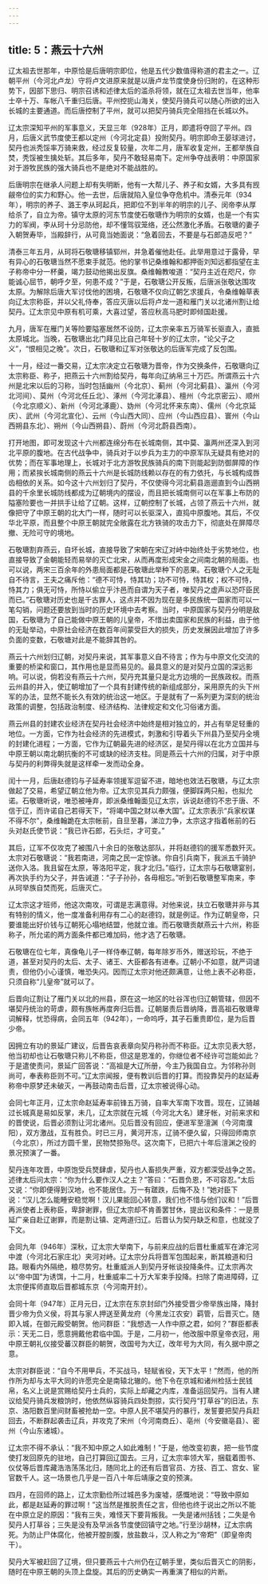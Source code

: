 ```yaml
---
---
---
```

title: 5：燕云十六州
---



辽太祖去世那年，中原恰是后唐明宗即位，他是五代少数值得称道的君主之一。辽朝平州（今河北卢龙）守将卢文进原来就是以唐卢龙节度使身份归附的，在这种形势下，因部下思归、明宗召诱和述律太后的滥杀将领，就在辽太祖去世当年，他率士卒十万、车帐八千重归后唐。平州控扼山海关，使契丹骑兵可以随心所欲的出入长城的主要通道。而后唐控制了平州，就可以把契丹骑兵完全阻挡在长城以外。

辽太宗深知平州的军事意义，天显三年（928年）正月，即遣将夺回了平州。四月，后唐义武节度使王都以定州（今河北定县）投附契丹。明宗即命王晏球进讨，契丹也派秃馁率万骑来救，经过反复较量，次年二月，唐军收复定州，王都举族自焚，秃馁被生擒处斩。其后多年，契丹不敢轻易南下。定州争夺战表明：中原国家对于游牧民族的强大骑兵也不是绝对不能战胜的。

后唐明宗在继承人问题上却有失明断，他有一大帮儿子、养子和女婿，大多具有觊觎帝位的实力和野心。他一去世，后唐就陷入皇位争夺危机中。清泰元年（934年），明宗的养子、潞王李从珂起兵，把即位不到半年的明宗的儿子、闵帝李从厚给杀了，自立为帝。镇守太原的河东节度使石敬瑭作为明宗的女婿，也是一个有实力的军阀，李从珂十分忌防他，却不懂驾驭笼络，还公然激化矛盾。石敬瑭的妻子入朝贺寿毕，当殿辞行，从可竟当她面说：“急着回去，不要是与石郎造反吧？”

清泰三年五月，从珂将石敬瑭移镇郓州，并急着催他赴任。此举用意过于露骨，早有异心的石敬瑭当然不愿束手就范。他的掌书记桑维翰和都押衙刘知远都指望在主子称帝中分一杯羹，竭力鼓动他揭出反旗。桑维翰教唆道：“契丹主近在咫尺，你能诚心屈节，朝呼夕至，何患不成？”于是，石敬瑭公开反叛，后唐派张敬达围攻太原。为解除后唐大军讨伐他的困境，石敬瑭不仅向辽朝乞求援兵，令桑维翰草表向辽太宗称臣，并以父礼侍奉，答应灭唐以后将卢龙一道和雁门关以北诸州割让给契丹。辽太宗见中原有机可乘，大喜过望，答应秋高马肥时即倾国赴援。

九月，唐军在雁门关等险要隘塞居然不设防，辽太宗亲率五万骑军长驱直入，直抵太原城北。当晚，石敬瑭出北门拜见比自己年轻十岁的辽太宗，“论父子之义”，“恨相见之晚”。次日，石敬瑭和辽军对张敬达的后唐军完成了反包围。

十一月，经过一番交易，辽太宗决定立石敬瑭为晋帝，作为交换条件，石敬瑭向辽太宗称臣、称子，把燕云十六州割给契丹，每年向辽纳帛三十万匹。所谓燕云十六州是北宋以后的习称，当时包括幽州（今北京）、蓟州（今河北蓟县）、瀛州（今河北河间）、莫州（今河北任丘北）、涿州（今河北涿县）、檀州（今北京密云）、顺州（今北京顺义）、新州（今河北涿鹿）、妫州（今河北怀来东南）、儒州（今北京延庆）、武州（今河北宣化）、云州（今山西大同）、应州（今山西应县）、寰州（今山西朔县东北）、朔州（今山西朔县）、蔚州（今河北蔚县西南）。

打开地图，即可发现这十六州都连绵分布在长城南侧，其中莫、瀛两州还深入到河北平原的腹地。在古代战争中，骑兵对于以步兵为主力的中原军队无疑具有绝对的优势；而在军事地理上，长城对于北方游牧民族骑兵的南下则能起到防御屏障的作用；而紧挨长城南侧的燕云十六州是长城防线赖以存在的有力依托，与长城构成唇齿相依的关系。如今这十六州划归了契丹，不仅使得今河北蓟县迤逦直到今山西朔县的千余里长城防线都成为辽朝境内的摆设，而且把长城南侧可以在军事上布防的隘塞险要也一并拱手让给了辽朝。这样，辽朝控制了长城，占领了燕云十六州，就像把守了中原王朝的北大门一样，随时可以长驱深入，直捣中原腹地。其后，不仅华北平原，而且整个中原王朝就完全敞露在北方铁骑的攻击力下，彻底处在屏障尽撤、无险可守的境地。

石敬瑭割弃燕云，自坏长城，直接导致了宋朝在宋辽对峙中始终处于劣势地位，也直接导致了金朝能轻而易举的灭亡北宋，从而再度形成宋金之间南北朝的局面。也可以说，两宋三百余年的外患局面都是石敬瑭此举种下的恶果。石敬瑭个人之无耻自不待言，王夫之痛斥他：“德不可恃，恃其功；功不可恃，恃其权；权不可恃，恃其力；俱无可恃，所恃以偷立乎汴邑而自谓为天子者，唯契丹之虚声以恐吓臣民而已。”石敬瑭对历史也是千古罪人，这点并不因为现在是多民族统一国家而可以一笔勾销，问题还要放到当时的历史环境中去考察。当时，中原国家与契丹分明是敌国，石敬瑭为了自己能做中原王朝的儿皇帝，不惜出卖国家和民族的利益，由于他的无耻举动，中原社会经济在数百年间蒙受巨大的损失，历史发展因此增加了许多负面的变数，石敬塘对此是不能辞其咎的。

燕云十六州划归辽朝，对契丹来说，其军事意义自不待言；作为与中原文化交流的重要的桥梁和窗口，其作用也是显而易见的。最具意义的是对契丹立国的深远影响。可以说，倘若没有燕云十六州，契丹充其量只是北方边境的一民族政权。而燕云州县的并入，使辽朝增加了一个具有封建传统的新组成部分，采用原先的头下州军的办法，显然不能长久有效的统治这一地区。于是就有了一系列更为深刻的统治政策的调整，包括政治制度、经济结构、法律规定和文化习俗诸方面。

燕云州县的封建农业经济在契丹社会经济中始终是相对独立的，并占有举足轻重的地位。一方面，它作为社会经济的先进模式，刺激和引导着头下州县乃至契丹全境的封建化进程；一方面，它作为辽朝最先进的经济区，是契丹得以在北方立国并与中原王朝以南北朝抗衡的不可或缺的经济支柱。同是燕云十六州的归属，对于中原与契丹的利弊得失就是这样牵一发而动全身。

闰十一月，后唐赵德钧与子延寿率领援军逗留不进，暗地也效法石敬瑭，与辽太宗做起了交易，希望辽朝立他为帝。辽太宗见其兵力颇强，便脚踩两只船，也拟允诺。石敬瑭听说，唯恐被唾弃，即派桑维翰面见辽太宗，诉说赵德钧不忠于唐、不信于辽，而许诺自己若得天下，“将竭中国之财以奉大国”。辽太宗表示“兵家权谋不得不尔”，桑维翰跪在太宗帐前，自旦至暮，涕泣力争，太宗这才指着帐前的石头对赵氏使节说：“我已许石郎，石头烂，才可变。”

其后，辽军不仅攻克了被围八十余日的张敬达部队，并将赵德钧的援军悉数歼灭。太宗对石敬瑭说：“我若南进，河南之民一定惊骇。你自引兵南下，我派五千骑护送你入洛。我且留在太原，等洛阳平定，我才北归。”临行，辽太宗与石敬瑭宴别，再次执手约为父子，并告诫道：“子子孙孙，各毋相忘。”听到石敬瑭整军南来，李从珂举族自焚而死，后唐灭亡。

辽太宗这才班师，他这次南攻，可谓是志满意得。对他来说，扶立石敬瑭并非与其有特别的情义，他一度准备利用存有二心的赵德钧，就是例证。作为辽朝皇帝，只要谁能出好价钱与辽朝死心塌地结盟，他就立谁。而石敬瑭贡献燕云十六州，称臣称子，所允诺的两方面条件都已难加码，他才选了石敬瑭。

石敬瑭在位七年，真像龟儿子一样侍奉辽朝，每年除岁币外，赠送珍玩，不绝于道，甚至对契丹的太后、太子、诸王、大臣都各有进奉。辽朝小不如意，就严词谴责，但他仍小心谨慎，唯恐失闪。因而辽太宗对他还颇满意，让他上表不必称臣，只须自称“儿皇帝”就可以了。

后晋向辽割让了雁门关以北的州县，原在这一地区的吐谷浑也归辽朝管辖，但因不堪契丹统治的苛虐，颇有族帐再度奔归后晋。辽朝屡责后晋纳降，晋高祖石敬瑭卑词解释，忧恐得病，会同五年（942年），一命呜呼，其子石重贵即位，是为后晋少帝。

因拥立有功的景延广建议，后晋告哀表章向契丹称孙而不称臣。辽太宗见表大怒，他当初却也让石敬瑭只称儿不称臣，但这是恩准的，你继位者不经许可岂能如此？于是遣使责问，景延广回答说：“高祖是大辽所册，今主乃我国自立。为邻称孙则尚可，奉表称臣则不可。”辽太宗闻报，便有教训后晋的打算。而投靠契丹的赵延寿称帝中原梦还未破灭，一再鼓动南击后晋，辽太宗被说得心动。

会同七年正月，辽太宗命赵延寿率前锋五万骑，自率大军南下攻晋。现在，辽骑越过长城真是易如反掌，未几，辽太宗就在元城（今河北大名）建牙帐，对前来求和的晋使说，后晋必须割让河北诸州。见后晋没有回应，便进军至澶渊（今河南濮阳），双方激战，互有胜负。时已三月，黄河开冻，辽骑不便久留，只得回师南京（今北京），所过方圆千里，民物焚掠殆尽。这次南下，已把六十年后澶渊之役的景况预演了一番。

契丹连年攻晋，中原饱受兵燹肆虐，契丹也人畜损失严重，双方都深受战争之苦。述律太后问太宗：“你为什么要作汉人之主？”答曰：“石晋负恩，不可容忍。”太后又说：“你即便得到汉地，也不能居住。万一有蹉跌，后悔不及！”她对臣下说：“汉儿怎么能睡安稳觉啊！汉儿果能回心转意，我们也不惜与他们议和！”后晋再派使者上表称臣，卑辞谢罪，但辽太宗却不肯善罢甘休，提出议和条件：一是景延广亲自赴辽谢罪，而是割让镇、定两道归辽。后晋认为契丹缺乏和意，也就没了下文。

会同九年（946年）深秋，辽太宗大举南下，与前来应战的后晋杜重威军在滹沱河中渡（今河北石家庄北）夹河对峙。辽太宗分兵将晋军包围起来，断其粮道和归路。眼看内外隔绝，粮尽势穷。杜重威派人到契丹牙帐谈投降条件。辽太宗再次以“帝中国”为诱饵，十二月，杜重威率二十万大军束手投降。扫除了南进障碍，辽太宗便挥师直取后晋都城东京（今河南开封）。

会同十年（947年）正月元日，辽太宗在东京封邱门外接受晋少帝举族出降，降封晋少帝为负义侯，将其与家人押送至黄龙府（今黑龙江农安）羁管，后晋灭亡。随即入城，在御元殿受朝贺。他问群臣：“我想选一人作中原之君，如何？”群臣都表示：天无二日，愿意拥戴他君临中国。于是，二月初一，他改服中原皇帝衣冠，用中原王朝礼仪接受蕃汉群臣的朝贺，改国号为大辽，改年号为大同，有久据中原之意。

太宗对群臣说：“自今不用甲兵，不买战马，轻赋省役，天下太平！”然而，他的所作所为却与太平大同的许愿完全是南辕北辙的。他下令在京城和诸州检括士民钱帛，名义上说是赏赐给契丹士兵的，实际上却藏之内库，准备运回契丹。当有人建议给契丹骑兵发粮饷时，他依然纵容骑兵四处剽掠，实行契丹“打草谷”的旧法，东京、洛阳数百里间财畜被抢劫一空。中原人民不堪契丹的暴行，发誓要把契丹兵赶回去，不断群起袭击辽兵，并攻克了宋州（今河南商丘）、亳州（今安徽亳县）、密州（今山东诸城）。

辽太宗不得不承认：“我不知中原之人如此难制！”于是，他改变初衷，把一些节度使打发回原先的驻地，自己打算回辽国去。三月，辽太宗率领大军，捆载着图书、仪仗等后晋库藏浩浩荡荡北归，随同北上的还有后晋官员、方技、百工、宫女、宦官数千人。这一场景也几乎是一百八十年后靖康之变的预演。

四月，在回师的路上，辽太宗勤俭所过城邑多为废墟，感慨地说：“导致中原如此，都是赵延寿的罪过啊！”这当然是推脱责任之言，但他也终于说出之所以不能在中原立足的原因：“我有三失，难怪天下要背叛我。一失是诸州括钱；二失是令契丹人打草谷；三失是没有及早派各节度使回镇守之地。”行至沙胡林，辽太宗病死。为防止尸体腐化，他被开膛剖腹，放盐数斗，汉人称之为“帝羓”（即皇帝肉干）。

契丹大军被赶回了辽境，但只要燕云十六州仍在辽朝手里，类似后晋灭亡的阴影，随时在中原王朝的头顶上盘旋。其后的历史确实一再重演了相似的片断。